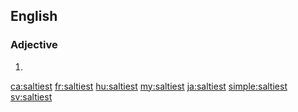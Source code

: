 ==English==

===Adjective===
{{head|en}}

# {{en-superlative of|salty}}

[[ca:saltiest]]
[[fr:saltiest]]
[[hu:saltiest]]
[[my:saltiest]]
[[ja:saltiest]]
[[simple:saltiest]]
[[sv:saltiest]]